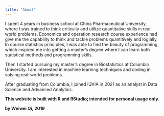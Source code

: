 ```yaml
---
title: "About"
---
```


I spent 4 years in business school at China Pharmaceutical University, where I was trained to think critically and utilize quantitative skills in real world problems. Economics and operation research course experience had give me the capability to think and tackle problems quantitively and logially. In course statistics principles, I was able to find the beauty of programming, which inspired me into getting a master's degree where I can learn both statistical methods and programming skills. 

Then I started pursuing my master's degree in Biostatistics at Columbia University. I am interested in machine learning techniques and coding in solving real-world problems. 

After graduating from Columbia, I joined IQVIA in 2021 as an analyst in Data Science and Advanced Analytics. 

**This website is built with R and RStudio; intended for personal usage only. **

**by Weiwei Qi, 2019**
